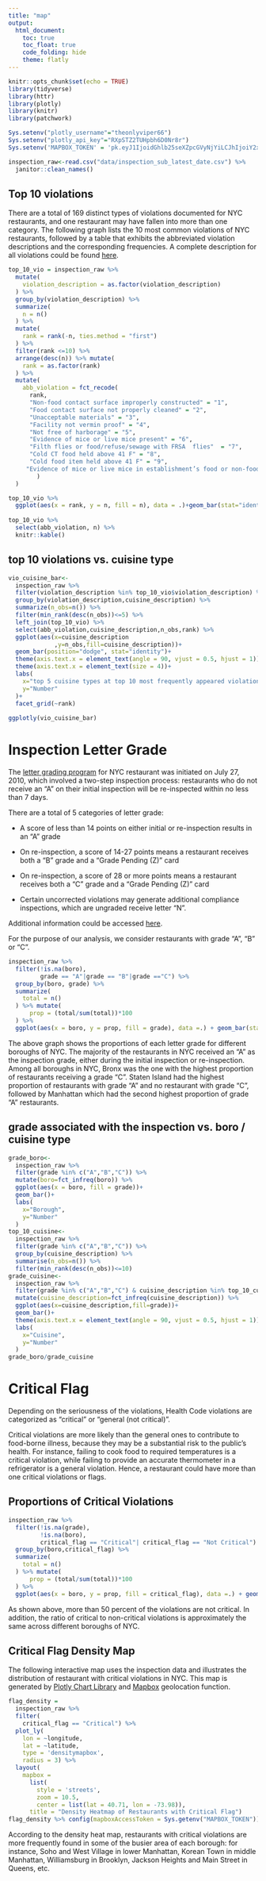 ```yaml
---
title: "map"
output: 
  html_document:
    toc: true
    toc_float: true
    code_folding: hide
    theme: flatly
---
```

```r
knitr::opts_chunk$set(echo = TRUE)
library(tidyverse)
library(httr)
library(plotly)
library(knitr)
library(patchwork)
```

```r
Sys.setenv("plotly_username"="theonlyviper66")
Sys.setenv("plotly_api_key"="RXpSTZ2TUHpbh6D0Nr8r")
Sys.setenv('MAPBOX_TOKEN' = 'pk.eyJ1IjoidGhlb25seXZpcGVyNjYiLCJhIjoiY2xiZWY3dmp6MGFyeTNwcXppdzRnYm1nbyJ9.G05d_geqdk2HTTdZRmOmzg')
```

```r
inspection_raw<-read.csv("data/inspection_sub_latest_date.csv") %>% 
  janitor::clean_names()
```


## Top 10 violations
There are a total of 169 distinct types of violations documented for NYC restaurants, and one restaurant may have fallen into more than one category. The following graph lists the 10 most common violations of NYC restaurants, followed by a table that exhibits the abbreviated violation descriptions and the corresponding frequencies. A complete description for all violations could be found [here](full_vio_descr.html).

```r
top_10_vio = inspection_raw %>%
  mutate(
    violation_description = as.factor(violation_description)
  ) %>%
  group_by(violation_description) %>%
  summarize(
    n = n()
  ) %>%
  mutate(
    rank = rank(-n, ties.method = "first")
  ) %>% 
  filter(rank <=10) %>%
  arrange(desc(n)) %>% mutate(
    rank = as.factor(rank)
  ) %>%
  mutate(
    abb_violation = fct_recode(
      rank,
      "Non-food contact surface improperly constructed" = "1",
      "Food contact surface not properly cleaned" = "2",
      "Unacceptable materials" = "3",
      "Facility not vermin proof" = "4", 
      "Not free of harborage" = "5",
      "Evidence of mice or live mice present" = "6",
      "Filth flies or food/refuse/sewage with FRSA  flies"  = "7",
      "Cold CT food held above 41 F" = "8",
      "Cold food item held above 41 F" = "9",
     "Evidence of mice or live mice in establishment’s food or non-food areas" = "10"
        )
  )

top_10_vio %>%
  ggplot(aes(x = rank, y = n, fill = n), data = .)+geom_bar(stat="identity")+labs(x = "violation type", y = "frequency", caption = "Exact violation type and associated frquency is shown in the following table")
  
top_10_vio %>% 
  select(abb_violation, n) %>%
  knitr::kable()
```

## top 10 violations vs. cuisine type

```r
vio_cuisine_bar<-
  inspection_raw %>% 
  filter(violation_description %in% top_10_vio$violation_description) %>%
  group_by(violation_description,cuisine_description) %>% 
  summarize(n_obs=n()) %>% 
  filter(min_rank(desc(n_obs))<=5) %>%
  left_join(top_10_vio) %>% 
  select(abb_violation,cuisine_description,n_obs,rank) %>% 
  ggplot(aes(x=cuisine_description
             ,y=n_obs,fill=cuisine_description))+
  geom_bar(position="dodge", stat="identity")+
  theme(axis.text.x = element_text(angle = 90, vjust = 0.5, hjust = 1))+
  theme(axis.text.x = element_text(size = 4))+
  labs(
    x="top 5 cuisine types at top 10 most frequently appeared violation",
    y="Number"
  )+
  facet_grid(~rank)
  
ggplotly(vio_cuisine_bar)
```

# Inspection Letter Grade

The [letter grading program](https://www1.nyc.gov/site/doh/business/food-operators/letter-grading-for-restaurants.page) for NYC restaurant was initiated on July 27, 2010, which involved a two-step inspection process: restaurants who do not receive an "A" on their initial inspection will be re-inspected within no less than 7 days. 

There are a total of 5 categories of letter grade:

* A score of less than 14 points on either initial or re-inspection results in an "A" grade

* On re-inspection, a score of 14-27 points means a restaurant receives both a "B" grade and a "Grade Pending (Z)" card

* On re-inspection, a score of 28 or more points means a restaurant receives both a "C" grade and a "Grade Pending (Z)" card

* Certain uncorrected violations may generate additional compliance inspections, which are ungraded receive letter "N".

Additional information could be accessed [here](http://www1.nyc.gov/assets/doh/downloads/pdf/rii/blue-book.pdf).

For the purpose of our analysis, we consider restaurants with grade "A", "B" or "C". 


```r
inspection_raw %>%
  filter(!is.na(boro),
         grade == "A"|grade == "B"|grade =="C") %>%
  group_by(boro, grade) %>%
  summarize(
    total = n()
  ) %>% mutate(
      prop = (total/sum(total))*100
  ) %>%
  ggplot(aes(x = boro, y = prop, fill = grade), data =.) + geom_bar(stat = "identity", position="stack") + labs(title = "Inspection grade propotions by Boroughs", y = "percent", x = "borough")
```

The above graph shows the proportions of each letter grade for different boroughs of NYC. The majority of the restaurants in NYC received an "A" as the inspection grade, either during the initial inspection or re-inspection. Among all boroughs in NYC, Bronx was the one with the highest proportion of restaurants receiving a grade "C". Staten Island had the highest proportion of restaurants with grade "A" and no restaurant with grade "C", followed by Manhattan which had the second highest proportion of grade "A" restaurants. 

## grade associated with the inspection vs. boro / cuisine type

```r
grade_boro<-
  inspection_raw %>% 
  filter(grade %in% c("A","B","C")) %>%
  mutate(boro=fct_infreq(boro)) %>% 
  ggplot(aes(x = boro, fill = grade))+
  geom_bar()+
  labs(
    x="Borough",
    y="Number"
  )
top_10_cuisine<-
  inspection_raw %>% 
  filter(grade %in% c("A","B","C")) %>%
  group_by(cuisine_description) %>% 
  summarise(n_obs=n()) %>% 
  filter(min_rank(desc(n_obs))<=10) 
grade_cuisine<-
  inspection_raw %>% 
  filter(grade %in% c("A","B","C") & cuisine_description %in% top_10_cuisine$cuisine_description) %>% 
  mutate(cuisine_description=fct_infreq(cuisine_description)) %>% 
  ggplot(aes(x=cuisine_description,fill=grade))+
  geom_bar()+
  theme(axis.text.x = element_text(angle = 90, vjust = 0.5, hjust = 1))+
  labs(
    x="Cuisine",
    y="Number"
  )
grade_boro/grade_cuisine
```



# Critical Flag 

Depending on the seriousness of the violations, Health Code violations are categorized as "critical" or "general (not critical)".

Critical violations are more likely than the general ones to contribute to food-borne illness, because they may be a substantial risk to the public's health. For instance, failing to cook food to required temperatures is a critical violation, while failing to provide an accurate thermometer in a refrigerator is a general violation. Hence, a restaurant could have more than one critical violations or flags. 

## Proportions of Critical Violations

```r
inspection_raw %>%
  filter(!is.na(grade),
         !is.na(boro),
         critical_flag == "Critical"| critical_flag == "Not Critical") %>%
  group_by(boro,critical_flag) %>%
  summarize(
    total = n()
  ) %>% mutate(
      prop = (total/sum(total))*100
  ) %>%
  ggplot(aes(x = boro, y = prop, fill = critical_flag), data =.) + geom_bar(stat = "identity", position="stack") + labs(title = "Percent with critical flag by boroughs")
```

As shown above, more than 50 percent of the violations are not critical. In addition, the ratio of critical to non-critical violations is approximately the same across different boroughs of NYC. 

## Critical Flag Density Map

The following interactive map uses the inspection data and illustrates the distribution of restaurant with critical violations in NYC. This map is generated by [Plotly Chart Library](https://plotly.com/) and [Mapbox](https://www.mapbox.com/) geolocation function. 

```r
flag_density = 
  inspection_raw %>% 
  filter(
    critical_flag == "Critical") %>% 
  plot_ly(
    lon = ~longitude, 
    lat = ~latitude,  
    type = 'densitymapbox',
    radius = 3) %>% 
  layout(
    mapbox = 
      list(
        style = 'streets',
        zoom = 10.5,
        center = list(lat = 40.71, lon = -73.98)),
      title = "Density Heatmap of Restaurants with Critical Flag")
flag_density %>% config(mapboxAccessToken = Sys.getenv("MAPBOX_TOKEN"))
```

According to the density heat map, restaurants with critical violations are more frequently found in some of the busier area of each borough: for instance, Soho and West Village in lower Manhattan, Korean Town in middle Manhattan, Williamsburg in Brooklyn, Jackson Heights and Main Street in Queens, etc. 



